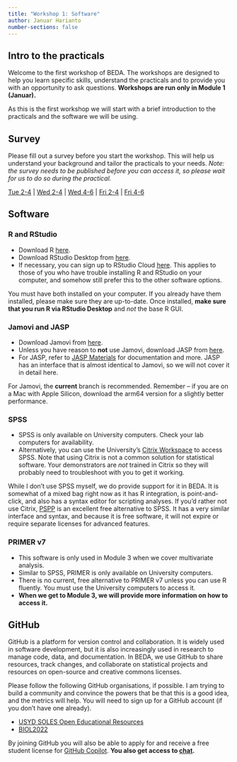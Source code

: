 ```yaml
---
title: "Workshop 1: Software"
author: Januar Harianto
number-sections: false
---
```



## Intro to the practicals

Welcome to the first workshop of BEDA. The workshops are designed to help you learn specific skills, understand the practicals and to provide you with an opportunity to ask questions. **Workshops are run only in Module 1 (Januar).**

As this is the first workshop we will start with a brief introduction to the practicals and the software we will be using. 

## Survey

Please fill out a survey before you start the workshop. This will help us understand your background and tailor the practicals to your needs. *Note: the survey needs to be published before you can access it, so please wait for us to do so during the practical.*

[Tue 2-4](https://docs.google.com/forms/d/e/1FAIpQLSf9eckurfxTqmPE5Pajm0s9biDq7HBDpPhCFaXJ1bqpfSeAbQ/viewform?usp=header) | 
[Wed 2-4](https://docs.google.com/forms/d/e/1FAIpQLSdkIV_MjseIoopyAFudXyKPYIMGPYzXxWpiiVkAOZJV_jIvzw/viewform?usp=header) | 
[Wed 4-6](https://docs.google.com/forms/d/e/1FAIpQLSes38rJmJ2kkBY3Q2r1Tn0MOdnLKqDXjJ6JriD-2c1ZLj0qIw/viewform?usp=header) | 
[Fri 2-4](https://docs.google.com/forms/d/e/1FAIpQLScn1h_2CSRDVsQFr-B6TgeVufH-kIdEBReY-xGYdjp2pAxTsA/viewform?usp=header) | 
[Fri 4-6](https://docs.google.com/forms/d/e/1FAIpQLSer7g_DS3q6OXtxmh8iQAtD21ghD4U1stoQj5MevGv2ukN0lw/viewform?usp=header)


## Software

### R and RStudio

- Download R [here](https://cran.rstudio.com/){target="_blank"}.
- Download RStudio Desktop from [here](https://posit.co/download/rstudio-desktop/){target="_blank"}.
- If necessary, you can sign up to RStudio Cloud [here](https://posit.cloud/){target="_blank"}. This applies to those of you who have trouble installing R and RStudio on your computer, and somehow still prefer this to the other software options.

You must have both installed on your computer. If you already have them installed, please make sure they are up-to-date. Once installed, **make sure that you run R via RStudio Desktop** and *not* the base R GUI.

### Jamovi and JASP

- Download Jamovi from [here](https://www.jamovi.org/download.html). 
- Unless you have reason to **not** use Jamovi, download JASP from [here](https://jasp-stats.org/download/).
 - For JASP, refer to [JASP Materials](https://jasp-stats.org/jasp-materials/#manuals) for documentation and more. JASP has an interface that is almost identical to Jamovi, so we will not cover it in detail here.

For Jamovi, the **current** branch is recommended. Remember -- if you are on a Mac with Apple Silicon, download the arm64 version for a slightly better performance.


### SPSS

- SPSS is only available on University computers. Check your lab computers for availability.
- Alternatively, you can use the University's [Citrix Workspace](https://uniconnect.cloud.com/Citrix/StoreWeb/#/login){target="_blank"} to access SPSS. Note that using Citrix is not a common solution for statistical software. Your demonstrators are *not* trained in Citrix so they will probably need to troubleshoot with you to get it working.

While I don't use SPSS myself, we do provide support for it in BEDA. It is somewhat of a mixed bag right now as it has R integration, is point-and-click, and also has a syntax editor for scripting analyses. If you'd rather not use Citrix, [PSPP](https://www.gnu.org/software/pspp/){target="_blank"} is an excellent free alternative to SPSS. It has a very similar interface and syntax, and because it is free software, it will not expire or require separate licenses for advanced features.

### PRIMER v7

- This software is only used in Module 3 when we cover multivariate analysis. 
- Similar to SPSS, PRIMER is only available on University computers.
- There is no current, free alternative to PRIMER v7 unless you can use R fluently. You must use the University computers to access it.
- **When we get to Module 3, we will provide more information on how to access it.**

## GitHub

GitHub is a platform for version control and collaboration. It is widely used in software development, but it is also increasingly used in research to manage code, data, and documentation. In BEDA, we use GitHub to share resources, track changes, and collaborate on statistical projects and resources on open-source and creative commons licenses.

Please follow the following GitHub organisations, if possible. I am trying to build a community and convince the powers that be that this is a good idea, and the metrics will help. You will need to sign up for a GitHub account (if you don't have one already).

-   [USYD SOLES Open Educational Resources](https://github.com/usyd-soles-edu)
-   [BIOL2022](https://github.com/BIOL2022)

By joining GitHub you will also be able to apply for and receive a free student license for [GitHub Copilot](https://github.com/features/copilot). **You also get access to [chat](https://github.com/copilot).**